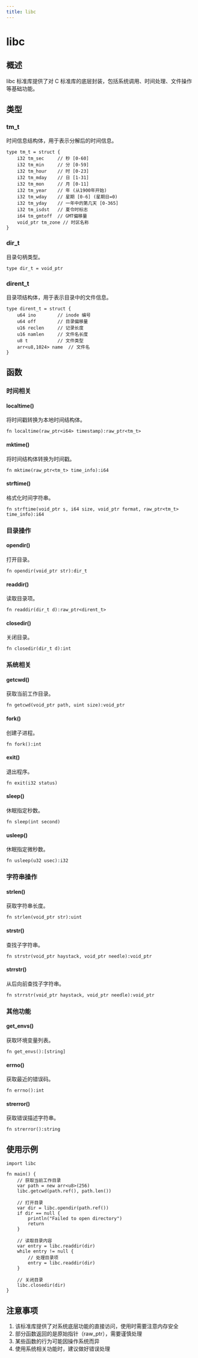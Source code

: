 ```yaml
---
title: libc
---
```


# libc

## 概述
libc 标准库提供了对 C 标准库的底层封装，包括系统调用、时间处理、文件操作等基础功能。

## 类型

### tm_t
时间信息结构体，用于表示分解后的时间信息。

```nature
type tm_t = struct {
    i32 tm_sec     // 秒 [0-60]
    i32 tm_min     // 分 [0-59]
    i32 tm_hour    // 时 [0-23]
    i32 tm_mday    // 日 [1-31]
    i32 tm_mon     // 月 [0-11]
    i32 tm_year    // 年 (从1900年开始)
    i32 tm_wday    // 星期 [0-6] (星期日=0)
    i32 tm_yday    // 一年中的第几天 [0-365]
    i32 tm_isdst   // 夏令时标志
    i64 tm_gmtoff  // GMT偏移量
    void_ptr tm_zone // 时区名称
}
```

### dir_t
目录句柄类型。

```nature
type dir_t = void_ptr
```

### dirent_t
目录项结构体，用于表示目录中的文件信息。

```nature
type dirent_t = struct {
    u64 ino        // inode 编号
    u64 off        // 目录偏移量
    u16 reclen     // 记录长度
    u16 namlen     // 文件名长度
    u8 t           // 文件类型
    arr<u8,1024> name  // 文件名
}
```

## 函数

### 时间相关

#### localtime()
将时间戳转换为本地时间结构体。

```nature
fn localtime(raw_ptr<i64> timestamp):raw_ptr<tm_t>
```

#### mktime()
将时间结构体转换为时间戳。

```nature
fn mktime(raw_ptr<tm_t> time_info):i64
```

#### strftime()
格式化时间字符串。

```nature
fn strftime(void_ptr s, i64 size, void_ptr format, raw_ptr<tm_t> time_info):i64
```

### 目录操作

#### opendir()
打开目录。

```nature
fn opendir(void_ptr str):dir_t
```

#### readdir()
读取目录项。

```nature
fn readdir(dir_t d):raw_ptr<dirent_t>
```

#### closedir()
关闭目录。

```nature
fn closedir(dir_t d):int
```

### 系统相关

#### getcwd()
获取当前工作目录。

```nature
fn getcwd(void_ptr path, uint size):void_ptr
```

#### fork()
创建子进程。

```nature
fn fork():int
```

#### exit()
退出程序。

```nature
fn exit(i32 status)
```

#### sleep()
休眠指定秒数。

```nature
fn sleep(int second)
```

#### usleep()
休眠指定微秒数。

```nature
fn usleep(u32 usec):i32
```

### 字符串操作

#### strlen()
获取字符串长度。

```nature
fn strlen(void_ptr str):uint
```

#### strstr()
查找子字符串。

```nature
fn strstr(void_ptr haystack, void_ptr needle):void_ptr
```

#### strrstr()
从后向前查找子字符串。

```nature
fn strrstr(void_ptr haystack, void_ptr needle):void_ptr
```

### 其他功能

#### get_envs()
获取环境变量列表。

```nature
fn get_envs():[string]
```

#### errno()
获取最近的错误码。

```nature
fn errno():int
```

#### strerror()
获取错误描述字符串。

```nature
fn strerror():string
```

## 使用示例

```nature
import libc

fn main() {
    // 获取当前工作目录
    var path = new arr<u8>(256)
    libc.getcwd(path.ref(), path.len())
    
    // 打开目录
    var dir = libc.opendir(path.ref())
    if dir == null {
        println("Failed to open directory")
        return
    }
    
    // 读取目录内容
    var entry = libc.readdir(dir)
    while entry != null {
        // 处理目录项
        entry = libc.readdir(dir)
    }
    
    // 关闭目录
    libc.closedir(dir)
}
```

## 注意事项
1. 该标准库提供了对系统底层功能的直接访问，使用时需要注意内存安全
2. 部分函数返回的是原始指针（raw_ptr），需要谨慎处理
3. 某些函数的行为可能因操作系统而异
4. 使用系统相关功能时，建议做好错误处理
